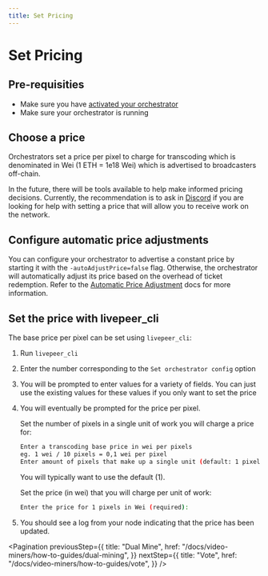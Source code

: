 ```yaml
---
title: Set Pricing
---
```


# Set Pricing

## Pre-requisities

- Make sure you have
  [activated your orchestrator](/docs/video-miners/getting-started/activation)
- Make sure your orchestrator is running

## Choose a price

Orchestrators set a price per pixel to charge for transcoding which is
denominated in Wei (1 ETH = 1e18 Wei) which is advertised to broadcasters
off-chain.

In the future, there will be tools available to help make informed pricing
decisions. Currently, the recommendation is to ask in
[Discord](https://discord.gg/uaPhtyrWsF) if you are looking for help with
setting a price that will allow you to receive work on the network.

## Configure automatic price adjustments

You can configure your orchestrator to advertise a constant price by starting it
with the `-autoAdjustPrice=false` flag. Otherwise, the orchestrator will
automatically adjust its price based on the overhead of ticket redemption. Refer
to the
[Automatic Price Adjustment](/docs/video-miners/core-concepts/payments#automatic-price-adjustments)
docs for more information.

## Set the price with livepeer_cli

The base price per pixel can be set using `livepeer_cli`:

1. Run `livepeer_cli`

2. Enter the number corresponding to the `Set orchestrator config` option

3. You will be prompted to enter values for a variety of fields. You can just
   use the existing values for these values if you only want to set the price

4. You will eventually be prompted for the price per pixel.

   Set the number of pixels in a single unit of work you will charge a price
   for:

   ```bash
   Enter a transcoding base price in wei per pixels
   eg. 1 wei / 10 pixels = 0,1 wei per pixel
   Enter amount of pixels that make up a single unit (default: 1 pixel):
   ```

   You will typically want to use the default (1).

   Set the price (in wei) that you will charge per unit of work:

   ```bash
   Enter the price for 1 pixels in Wei (required):
   ```

5. You should see a log from your node indicating that the price has been
   updated.

<Pagination
  previousStep={{
    title: "Dual Mine",
    href: "/docs/video-miners/how-to-guides/dual-mining",
  }}
  nextStep={{
    title: "Vote",
    href: "/docs/video-miners/how-to-guides/vote",
  }}
/>
